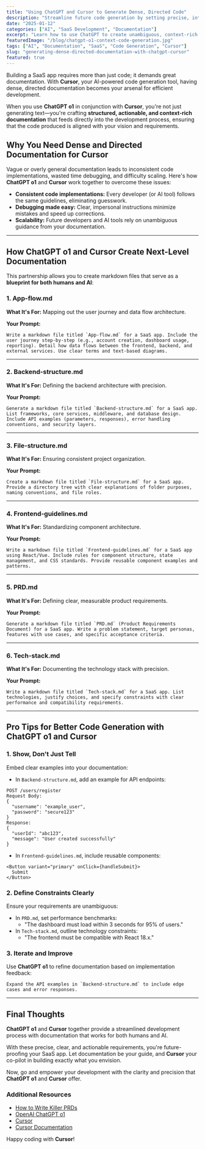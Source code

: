 ```yaml
---
title: "Using ChatGPT and Cursor to Generate Dense, Directed Code"
description: "Streamline future code generation by setting precise, interpretable standards and approaches with ChatGPT and Cursor."
date: "2025-01-12"
categories: ["AI", "SaaS Development", "Documentation"]
excerpt: "Learn how to use ChatGPT to create unambiguous, context-rich documentation for code generation in your SaaS app with Cursor."
featuredImage: "/blog/chatgpt-o1-context-code-generation.jpg"
tags: ["AI", "Documentation", "SaaS", "Code Generation", "Cursor"]
slug: "generating-dense-directed-documentation-with-chatgpt-cursor"
featured: true
---
```


Building a SaaS app requires more than just code; it demands great documentation. With **Cursor**, your AI-powered code generation tool, having dense, directed documentation becomes your arsenal for efficient development.

When you use **ChatGPT o1** in conjunction with **Cursor**, you're not just generating text—you're crafting **structured, actionable, and context-rich documentation** that feeds directly into the development process, ensuring that the code produced is aligned with your vision and requirements.

## Why You Need Dense and Directed Documentation for Cursor

Vague or overly general documentation leads to inconsistent code implementations, wasted time debugging, and difficulty scaling. Here's how **ChatGPT o1** and **Cursor** work together to overcome these issues:

- **Consistent code implementations:** Every developer (or AI tool) follows the same guidelines, eliminating guesswork.
- **Debugging made easy:** Clear, impersonal instructions minimize mistakes and speed up corrections.
- **Scalability:** Future developers and AI tools rely on unambiguous guidance from your documentation.

---

## How ChatGPT o1 and Cursor Create Next-Level Documentation

This partnership allows you to create markdown files that serve as a **blueprint for both humans and AI**:

### 1. **App-flow.md**

**What It's For:** Mapping out the user journey and data flow architecture.

**Your Prompt:**

```
Write a markdown file titled `App-flow.md` for a SaaS app. Include the user journey step-by-step (e.g., account creation, dashboard usage, reporting). Detail how data flows between the frontend, backend, and external services. Use clear terms and text-based diagrams.
```

---

### 2. **Backend-structure.md**

**What It's For:** Defining the backend architecture with precision.

**Your Prompt:**

```
Generate a markdown file titled `Backend-structure.md` for a SaaS app. List frameworks, core services, middleware, and database design. Include API examples (parameters, responses), error handling conventions, and security layers.
```

---

### 3. **File-structure.md**

**What It's For:** Ensuring consistent project organization.

**Your Prompt:**

```
Create a markdown file titled `File-structure.md` for a SaaS app. Provide a directory tree with clear explanations of folder purposes, naming conventions, and file roles.
```

---

### 4. **Frontend-guidelines.md**

**What It's For:** Standardizing component architecture.

**Your Prompt:**

```
Write a markdown file titled `Frontend-guidelines.md` for a SaaS app using React/Vue. Include rules for component structure, state management, and CSS standards. Provide reusable component examples and patterns.
```

---

### 5. **PRD.md**

**What It's For:** Defining clear, measurable product requirements.

**Your Prompt:**

```
Generate a markdown file titled `PRD.md` (Product Requirements Document) for a SaaS app. Write a problem statement, target personas, features with use cases, and specific acceptance criteria.
```

---

### 6. **Tech-stack.md**

**What It's For:** Documenting the technology stack with precision.

**Your Prompt:**

```
Write a markdown file titled `Tech-stack.md` for a SaaS app. List technologies, justify choices, and specify constraints with clear performance and compatibility requirements.
```

---

## Pro Tips for Better Code Generation with ChatGPT o1 and Cursor

### 1. **Show, Don't Just Tell**

Embed clear examples into your documentation:

- In `Backend-structure.md`, add an example for API endpoints:

```
POST /users/register
Request Body:
{
  "username": "example_user",
  "password": "secure123"
}
Response:
{
  "userId": "abc123",
  "message": "User created successfully"
}
```

- In `Frontend-guidelines.md`, include reusable components:

```
<Button variant="primary" onClick={handleSubmit}>
  Submit
</Button>
```

### 2. **Define Constraints Clearly**

Ensure your requirements are unambiguous:

- In `PRD.md`, set performance benchmarks:
  - "The dashboard must load within 3 seconds for 95% of users."
- In `Tech-stack.md`, outline technology constraints:
  - "The frontend must be compatible with React 18.x."

### 3. **Iterate and Improve**

Use **ChatGPT o1** to refine documentation based on implementation feedback:

```
Expand the API examples in `Backend-structure.md` to include edge cases and error responses.
```

---

## Final Thoughts

**ChatGPT o1** and **Cursor** together provide a streamlined development process with documentation that works for both humans and AI.

With these precise, clear, and actionable requirements, you're future-proofing your SaaS app. Let documentation be your guide, and **Cursor** your co-pilot in building exactly what you envision.

Now, go and empower your development with the clarity and precision that **ChatGPT o1** and **Cursor** offer.

### Additional Resources

- [How to Write Killer PRDs](https://www.productplan.com/glossary/product-requirements-document/)
- [OpenAI ChatGPT o1](https://chat.com/)
- [Cursor](https://www.cursor.com/)
- [Cursor Documentation](https://docs.cursor.com/)

Happy coding with **Cursor**!
